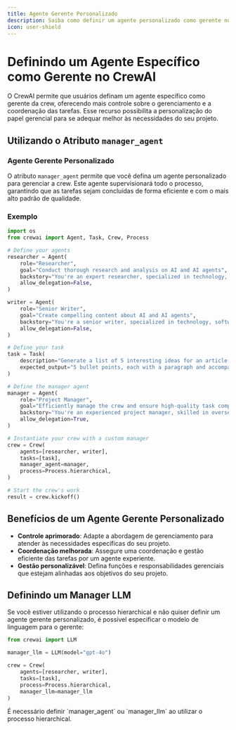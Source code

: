 ```yaml
---
title: Agente Gerente Personalizado
description: Saiba como definir um agente personalizado como gerente no CrewAI, proporcionando mais controle sobre o gerenciamento e a coordenação das tarefas.
icon: user-shield
---
```


# Definindo um Agente Específico como Gerente no CrewAI

O CrewAI permite que usuários definam um agente específico como gerente da crew, oferecendo mais controle sobre o gerenciamento e a coordenação das tarefas.
Esse recurso possibilita a personalização do papel gerencial para se adequar melhor às necessidades do seu projeto.

## Utilizando o Atributo `manager_agent`

### Agente Gerente Personalizado

O atributo `manager_agent` permite que você defina um agente personalizado para gerenciar a crew. Este agente supervisionará todo o processo, garantindo que as tarefas sejam concluídas de forma eficiente e com o mais alto padrão de qualidade.

### Exemplo

```python Code
import os
from crewai import Agent, Task, Crew, Process

# Define your agents
researcher = Agent(
    role="Researcher",
    goal="Conduct thorough research and analysis on AI and AI agents",
    backstory="You're an expert researcher, specialized in technology, software engineering, AI, and startups. You work as a freelancer and are currently researching for a new client.",
    allow_delegation=False,
)

writer = Agent(
    role="Senior Writer",
    goal="Create compelling content about AI and AI agents",
    backstory="You're a senior writer, specialized in technology, software engineering, AI, and startups. You work as a freelancer and are currently writing content for a new client.",
    allow_delegation=False,
)

# Define your task
task = Task(
    description="Generate a list of 5 interesting ideas for an article, then write one captivating paragraph for each idea that showcases the potential of a full article on this topic. Return the list of ideas with their paragraphs and your notes.",
    expected_output="5 bullet points, each with a paragraph and accompanying notes.",
)

# Define the manager agent
manager = Agent(
    role="Project Manager",
    goal="Efficiently manage the crew and ensure high-quality task completion",
    backstory="You're an experienced project manager, skilled in overseeing complex projects and guiding teams to success. Your role is to coordinate the efforts of the crew members, ensuring that each task is completed on time and to the highest standard.",
    allow_delegation=True,
)

# Instantiate your crew with a custom manager
crew = Crew(
    agents=[researcher, writer],
    tasks=[task],
    manager_agent=manager,
    process=Process.hierarchical,
)

# Start the crew's work
result = crew.kickoff()
```

## Benefícios de um Agente Gerente Personalizado

- **Controle aprimorado**: Adapte a abordagem de gerenciamento para atender às necessidades específicas do seu projeto.
- **Coordenação melhorada**: Assegure uma coordenação e gestão eficiente das tarefas por um agente experiente.
- **Gestão personalizável**: Defina funções e responsabilidades gerenciais que estejam alinhadas aos objetivos do seu projeto.

## Definindo um Manager LLM

Se você estiver utilizando o processo hierarchical e não quiser definir um agente gerente personalizado, é possível especificar o modelo de linguagem para o gerente:

```python Code
from crewai import LLM

manager_llm = LLM(model="gpt-4o")

crew = Crew(
    agents=[researcher, writer],
    tasks=[task],
    process=Process.hierarchical,
    manager_llm=manager_llm
)
```

<Note>
É necessário definir `manager_agent` ou `manager_llm` ao utilizar o processo hierarchical.
</Note>